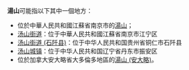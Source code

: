 '''湯山'''可能指以下其中一個地方：
* 位於中華人民共和國江蘇省南京市的[[湯山|湯山]]；
* [[汤山街道|汤山街道]]：位于中華人民共和國江蘇省南京市江宁区
* [[汤山街道_(石阡县)|汤山街道 (石阡县)]]：位于中华人民共和国贵州省铜仁市石阡县
* [[汤山城镇|汤山城镇]]：位于中华人民共和国辽宁省丹东市振安区
* 位於加拿大安大略省大多倫多地區的[[湯山_(安大略)|湯山 (安大略)]]。

{{disambig}}